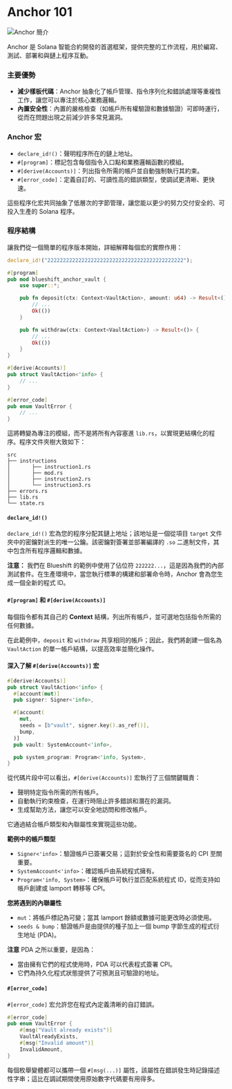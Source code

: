 
# Anchor 101

![Anchor 簡介](/graphics/course-banners/anchor-for-dummies.png)

<ArticleSection name="什麼是 Anchor" id="what-is-anchor" level="h2" />

Anchor 是 Solana 智能合約開發的首選框架，提供完整的工作流程，用於編寫、測試、部署和與鏈上程序互動。

### 主要優勢

- **減少樣板代碼**：Anchor 抽象化了帳戶管理、指令序列化和錯誤處理等重複性工作，讓您可以專注於核心業務邏輯。
- **內置安全性**：內置的嚴格檢查（如帳戶所有權驗證和數據驗證）可即時運行，從而在問題出現之前減少許多常見漏洞。

### Anchor 宏

- `declare_id!()`：聲明程序所在的鏈上地址。
- `#[program]`：標記包含每個指令入口點和業務邏輯函數的模組。
- `#[derive(Accounts)]`：列出指令所需的帳戶並自動強制執行其約束。
- `#[error_code]`：定義自訂的、可讀性高的錯誤類型，使調試更清晰、更快速。

這些程序化宏共同抽象了低層次的字節管理，讓您能以更少的努力交付安全的、可投入生產的 Solana 程序。

### 程序結構

讓我們從一個簡單的程序版本開始，詳細解釋每個宏的實際作用：

```rust
declare_id!("22222222222222222222222222222222222222222222");

#[program]
pub mod blueshift_anchor_vault {
    use super::*;

    pub fn deposit(ctx: Context<VaultAction>, amount: u64) -> Result<()> {
        // ...
        Ok(())
    }

    pub fn withdraw(ctx: Context<VaultAction>) -> Result<()> {
        // ...
        Ok(())
    }
}

#[derive(Accounts)]
pub struct VaultAction<'info> {
    // ...
}

#[error_code]
pub enum VaultError {
    // ...
}
```

這將轉變為專注的模組，而不是將所有內容塞進 `lib.rs`，以實現更結構化的程序。程序文件夾樹大致如下：

```
src
├── instructions
│       ├── instruction1.rs
│       ├── mod.rs
│       ├── instruction2.rs
│       └── instruction3.rs
├── errors.rs
├── lib.rs
└── state.rs
```

#### `declare_id!()`

`declare_id!()` 宏為您的程序分配其鏈上地址；該地址是一個從項目 `target` 文件夾中的密鑰對派生的唯一公鑰。該密鑰對簽署並部署編譯的 `.so` 二進制文件，其中包含所有程序邏輯和數據。

**注意：** 我們在 Blueshift 的範例中使用了佔位符 `222222...`，這是因為我們的內部測試套件。在生產環境中，當您執行標準的構建和部署命令時，Anchor 會為您生成一個全新的程式 ID。

#### `#[program]` 和 `#[derive(Accounts)]`

每個指令都有其自己的 **Context** 結構，列出所有帳戶，並可選地包括指令所需的任何數據。

在此範例中，`deposit` 和 `withdraw` 共享相同的帳戶；因此，我們將創建一個名為 `VaultAction` 的單一帳戶結構，以提高效率並簡化操作。

#### 深入了解 `#[derive(Accounts)]` 宏

```rust
#[derive(Accounts)]
pub struct VaultAction<'info> {
  #[account(mut)]
  pub signer: Signer<'info>,

  #[account(
    mut,
    seeds = [b"vault", signer.key().as_ref()],
    bump,
  )]
  pub vault: SystemAccount<'info>,

  pub system_program: Program<'info, System>,
}
```

從代碼片段中可以看出，`#[derive(Accounts)]` 宏執行了三個關鍵職責：
- 聲明特定指令所需的所有帳戶。
- 自動執行約束檢查，在運行時阻止許多錯誤和潛在的漏洞。
- 生成幫助方法，讓您可以安全地訪問和修改帳戶。

它通過結合帳戶類型和內聯屬性來實現這些功能。

**範例中的帳戶類型**
- `Signer<'info>`：驗證帳戶已簽署交易；這對於安全性和需要簽名的 CPI 至關重要。
- `SystemAccount<'info>`：確認帳戶由系統程式擁有。
- `Program<'info, System>`：確保帳戶可執行並匹配系統程式 ID，從而支持如帳戶創建或 lamport 轉移等 CPI。

**您將遇到的內聯屬性**
- `mut`：將帳戶標記為可變；當其 lamport 餘額或數據可能更改時必須使用。
- `seeds & bump`：驗證帳戶是由提供的種子加上一個 bump 字節生成的程式衍生地址 (PDA)。

**注意** PDA 之所以重要，是因為：
- 當由擁有它們的程式使用時，PDA 可以代表程式簽署 CPI。
- 它們為持久化程式狀態提供了可預測且可驗證的地址。

#### `#[error_code]`

`#[error_code]` 宏允許您在程式內定義清晰的自訂錯誤。

```rust
#[error_code]
pub enum VaultError {
    #[msg("Vault already exists")]
    VaultAlreadyExists,
    #[msg("Invalid amount")]
    InvalidAmount,
}
```

每個枚舉變體都可以攜帶一個 `#[msg(...)]` 屬性，該屬性在錯誤發生時記錄描述性字串；這比在調試期間使用原始數字代碼要有用得多。
